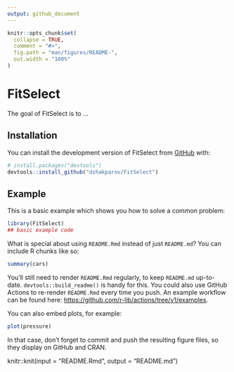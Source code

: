 ```yaml
---
output: github_document
---
```


<!-- README.md is generated from README.Rmd. Please edit that file -->

```r
knitr::opts_chunk$set(
  collapse = TRUE,
  comment = "#>",
  fig.path = "man/figures/README-",
  out.width = "100%"
)
```

# FitSelect

<!-- badges: start -->
<!-- badges: end -->

The goal of FitSelect is to ...

## Installation

You can install the development version of FitSelect from [GitHub](https://github.com/) with:

``` r
# install.packages("devtools")
devtools::install_github("dzhakparov/FitSelect")
```

## Example

This is a basic example which shows you how to solve a common problem:

```r
library(FitSelect)
## basic example code
```

What is special about using `README.Rmd` instead of just `README.md`? You can include R chunks like so:

```r
summary(cars)
```

You'll still need to render `README.Rmd` regularly, to keep `README.md` up-to-date. `devtools::build_readme()` is handy for this. You could also use GitHub Actions to re-render `README.Rmd` every time you push. An example workflow can be found here: <https://github.com/r-lib/actions/tree/v1/examples>.

You can also embed plots, for example:

```r
plot(pressure)
```

In that case, don't forget to commit and push the resulting figure files, so they display on GitHub and CRAN.

knitr::knit(input = "README.Rmd", output = "README.md")
